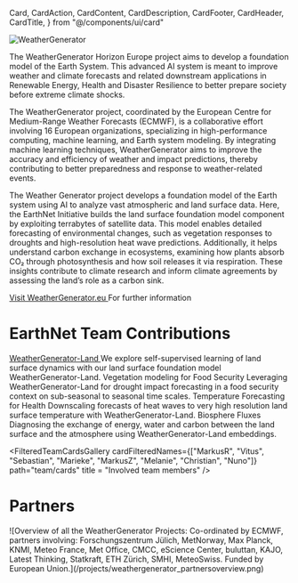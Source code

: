   Card,
  CardAction,
  CardContent,
  CardDescription,
  CardFooter,
  CardHeader,
  CardTitle,
} from "@/components/ui/card"


![WeatherGenerator](/projects/logo_weathergenerator.png)





The WeatherGenerator Horizon Europe project aims to develop a foundation model of the Earth System. This advanced AI system is meant to improve weather and climate forecasts and related downstream applications in Renewable Energy, Health and Disaster Resilience to better prepare society before extreme climate shocks.

The WeatherGenerator project, coordinated by the European Centre for Medium-Range Weather Forecasts (ECMWF), is a collaborative effort involving 16 European organizations, specializing in high-performance computing, machine learning, and Earth system modeling. By integrating machine learning techniques, WeatherGenerator aims to improve the accuracy and efficiency of weather and impact predictions, thereby contributing to better preparedness and response to weather-related events.

The Weather Generator project develops a foundation model of the Earth system using AI to analyze vast atmospheric and land surface data. Here, the EarthNet Initiative builds the land surface foundation model component by exploiting terrabytes of satellite data. This model enables detailed forecasting of environmental changes, such as vegetation responses to droughts and high-resolution heat wave predictions. Additionally, it helps understand carbon exchange in ecosystems, examining how plants absorb CO₂ through photosynthesis and how soil releases it via respiration. These insights contribute to climate research and inform climate agreements by assessing the land’s role as a carbon sink.


<div className="grid grid-cols-1 md:grid-cols-2 lg:grid-cols-3 gap-4">
  
  <Card className="w-full max-w-sm hover:bg-[var(--accent)] transition-colors duration-200">
    <CardHeader>
    <CardTitle> <a href='https://weathergenerator.eu/' target='_blank'> Visit WeatherGenerator.eu </a> </CardTitle>
      <CardDescription>  For further information </CardDescription>
    </CardHeader>
  </Card>

</div>


<h1 className="text-3xl font-bold text-center -mb-6">EarthNet Team Contributions</h1>
<div></div>

<div className="grid grid-cols-1 md:grid-cols-2 lg:grid-cols-3 gap-4">
  
  <Card className="w-full max-w-sm hover:bg-[var(--accent)] transition-colors duration-200">
    <CardHeader>
    <CardTitle> <a href='https://github.com/EarthyScience/WeatherGenerator-Land' target='_blank'> WeatherGenerator-Land </a> </CardTitle>
      <CardDescription>We explore self-supervised learning of land surface dynamics with our land surface foundation model WeatherGenerator-Land. </CardDescription>
    </CardHeader>
  </Card>

  <Card className="w-full max-w-sm hover:bg-[var(--accent)] transition-colors duration-200">
    <CardHeader>
    <CardTitle> Vegetation modeling for Food Security </CardTitle>
      <CardDescription> Leveraging WeatherGenerator-Land for drought impact forecasting in a food security context on sub-seasonal to seasonal time scales. </CardDescription>
    </CardHeader>
  </Card>
  <Card className="w-full max-w-sm hover:bg-[var(--accent)] transition-colors duration-200">
    <CardHeader>
      <CardTitle> Temperature Forecasting for Health </CardTitle>
      <CardDescription> Downscaling forecasts of heat waves to very high resolution land surface temperature with WeatherGenerator-Land. </CardDescription>
    </CardHeader>
  </Card>
    <Card className="w-full max-w-sm hover:bg-[var(--accent)] transition-colors duration-200">
    <CardHeader>
      <CardTitle> Biosphere Fluxes </CardTitle>
      <CardDescription> Diagnosing the exchange of energy, water and carbon between the land surface and the atmosphere using WeatherGenerator-Land embeddings. </CardDescription>
    </CardHeader>
  </Card>
</div>


<FilteredTeamCardsGallery
    cardFilteredNames={["MarkusR", "Vitus", "Sebastian", "Marieke", "MarkusZ", "Melanie", "Christian", "Nuno"]}
    path="team/cards"
    title = "Involved team members"
/>

<h1 className="text-3xl font-bold text-center -mb-6">Partners</h1>
<div></div>
![Overview of all the WeatherGenerator Projects: Co-ordinated by ECMWF, partners involving: Forschungszentrum Jülich, MetNorway, Max Planck, KNMI, Meteo France, Met Office, CMCC, eScience Center, buluttan, KAJO, Latest Thinking, Statkraft, ETH Zürich, SMHI, MeteoSwiss. Funded by European Union.](/projects/weathergenerator_partnersoverview.png)